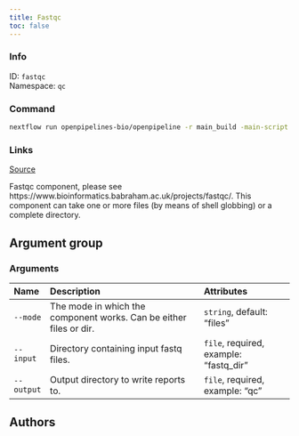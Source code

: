 ```yaml
---
title: Fastqc
toc: false
---
```


::: {.column-margin}

### Info

ID: `fastqc`  
Namespace: `qc`

### Command

```bash
nextflow run openpipelines-bio/openpipeline -r main_build -main-script target/nextflow/qc/fastqc/main.nf --help
```

### Links
[Source](https://github.com/openpipelines-bio/openpipeline/blob/main/src/qc/fastqc){.btn-action .btn-sm .btn-info .btn role="button"}
:::

Fastqc component, please see https://www.bioinformatics.babraham.ac.uk/projects/fastqc/. This component can take one or more files (by means of shell globbing) or a complete directory.


## Argument group

### Arguments



|Name       |Description                                                        |Attributes                             |
|:----------|:------------------------------------------------------------------|:--------------------------------------|
|`--mode`   |The mode in which the component works. Can be either files or dir. |`string`, default: "files"             |
|`--input`  |Directory containing input fastq files.                            |`file`, required, example: "fastq_dir" |
|`--output` |Output directory to write reports to.                              |`file`, required, example: "qc"        |

## Authors


